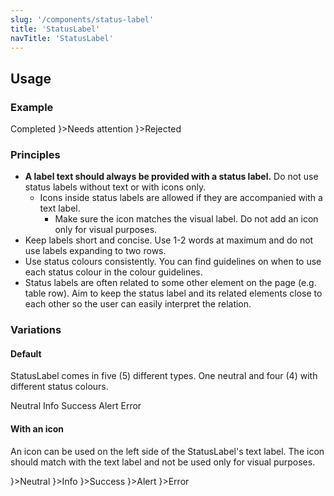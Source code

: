 ```yaml
---
slug: '/components/status-label'
title: 'StatusLabel'
navTitle: 'StatusLabel'
---
```




## Usage

### Example

<PlaygroundPreview>
  <StatusLabel type="success">Completed</StatusLabel>
  <StatusLabel type="alert" style={{ marginLeft: 'var(--spacing-s)' }} iconLeft={<IconAlertCircle />}>Needs attention</StatusLabel>
  <StatusLabel type="error" style={{ marginLeft: 'var(--spacing-s)' }} iconLeft={<IconError />}>Rejected</StatusLabel>
</PlaygroundPreview>

### Principles

- **A label text should always be provided with a status label.** Do not use status labels without text or with icons only.
  - Icons inside status labels are allowed if they are accompanied with a text label.
    - Make sure the icon matches the visual label. Do not add an icon only for visual purposes.
- Keep labels short and concise. Use 1-2 words at maximum and do not use labels expanding to two rows.
- Use status colours consistently. You can find guidelines on when to use each status colour in the <InternalLink href="/foundation/design-tokens/colour#ui-colours">colour guidelines.</InternalLink>
- Status labels are often related to some other element on the page (e.g. table row). Aim to keep the status label and its related elements close to each other so the user can easily interpret the relation.

### Variations

#### Default

StatusLabel comes in five (5) different types. One neutral and four (4) with different status colours.

<PlaygroundPreview>
  <StatusLabel>Neutral</StatusLabel>
  <StatusLabel type="info" style={{ marginLeft: 'var(--spacing-s)' }}>Info</StatusLabel>
  <StatusLabel type="success" style={{ marginLeft: 'var(--spacing-s)' }}>Success</StatusLabel>
  <StatusLabel type="alert" style={{ marginLeft: 'var(--spacing-s)' }}>Alert</StatusLabel>
  <StatusLabel type="error" style={{ marginLeft: 'var(--spacing-s)' }}>Error</StatusLabel>
</PlaygroundPreview>

#### With an icon

An icon can be used on the left side of the StatusLabel's text label. The icon should match with the text label and not be used only for visual purposes.

<PlaygroundPreview>
  <StatusLabel iconLeft={<IconInfoCircle />}>Neutral</StatusLabel>
  <StatusLabel type="info" style={{ marginLeft: 'var(--spacing-s)' }} iconLeft={<IconInfoCircle />}>Info</StatusLabel>
  <StatusLabel type="success" style={{ marginLeft: 'var(--spacing-s)' }} iconLeft={<IconCheckCircle />}>Success</StatusLabel>
  <StatusLabel type="alert" style={{ marginLeft: 'var(--spacing-s)' }} iconLeft={<IconAlertCircle />}>Alert</StatusLabel>
  <StatusLabel type="error" style={{ marginLeft: 'var(--spacing-s)' }} iconLeft={<IconError />}>Error</StatusLabel>
</PlaygroundPreview>
